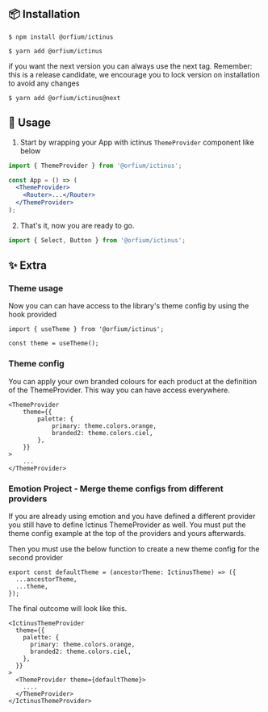 
<Meta title="Guide/Getting Started" />

## 📦 Installation

```text
$ npm install @orfium/ictinus
```

```text
$ yarn add @orfium/ictinus
```

if you want the next version you can always use the next tag.
Remember: this is a release candidate, we encourage you to lock version on installation to avoid any changes

```text
$ yarn add @orfium/ictinus@next
```

## 🔨 Usage

1. Start by wrapping your App with ictinus `ThemeProvider` component like below

```jsx
import { ThemeProvider } from '@orfium/ictinus';

const App = () => (
  <ThemeProvider>
    <Router>...</Router>
  </ThemeProvider>
);
```

2.  That's it, now you are ready to go.

```js
import { Select, Button } from '@orfium/ictinus';
```

## ✨ Extra

### Theme usage

Now you can can have access to the library's theme config by using the hook provided

```
import { useTheme } from '@orfium/ictinus';

const theme = useTheme();
```

### Theme config

You can apply your own branded colours for each product at the definition of the ThemeProvider. This way you can have access everywhere.

```
<ThemeProvider
    theme={{
        palette: {
            primary: theme.colors.orange,
            branded2: theme.colors.ciel,
        },
    }}
>
    ...
</ThemeProvider>
```

### Emotion Project - Merge theme configs from different providers

If you are already using emotion and you have defined a different provider you still have to define Ictinus ThemeProvider as well. You must put the theme config example at the top of the providers and yours afterwards.

Then you must use the below function to create a new theme config for the second provider

```
export const defaultTheme = (ancestorTheme: IctinusTheme) => ({
  ...ancestorTheme,
  ...theme,
});
```

The final outcome will look like this.

```
<IctinusThemeProvider
  theme={{
    palette: {
      primary: theme.colors.orange,
      branded2: theme.colors.ciel,
    },
  }}
>
  <ThemeProvider theme={defaultTheme}>
    ....
  </ThemeProvider>
</IctinusThemeProvider>
```
